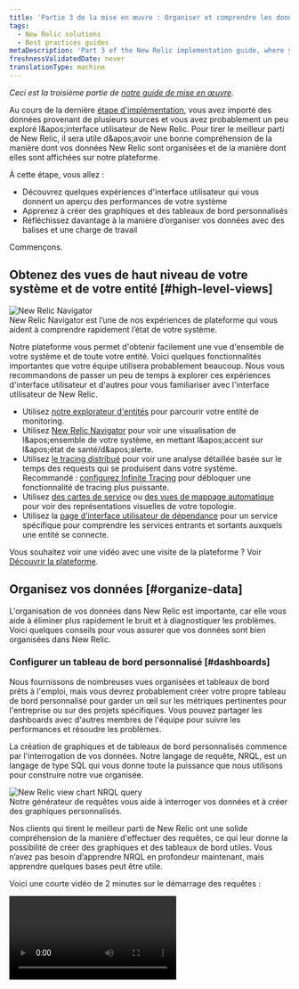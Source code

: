 ```yaml
---
title: 'Partie 3 de la mise en œuvre : Organiser et comprendre les données'
tags:
  - New Relic solutions
  - Best practices guides
metaDescription: 'Part 3 of the New Relic implementation guide, where you become acquainted with the New Relic UI and organize your data.'
freshnessValidatedDate: never
translationType: machine
---
```


*Ceci est la troisième partie de [notre guide de mise en œuvre](/docs/new-relic-solutions/get-started/implementation-guide-intro).*

Au cours de la dernière [étape d'implémentation](/docs/new-relic-solutions/get-started/implementation-guide-instrument), vous avez importé des données provenant de plusieurs sources et vous avez probablement un peu exploré l&amp;apos;interface utilisateur de New Relic. Pour tirer le meilleur parti de New Relic, il sera utile d&amp;apos;avoir une bonne compréhension de la manière dont vos données New Relic sont organisées et de la manière dont elles sont affichées sur notre plateforme.

À cette étape, vous allez :

* Découvrez quelques expériences d'interface utilisateur qui vous donnent un aperçu des performances de votre système
* Apprenez à créer des graphiques et des tableaux de bord personnalisés
* Réfléchissez davantage à la manière d’organiser vos données avec des balises et une charge de travail

Commençons.

## Obtenez des vues de haut niveau de votre système et de votre entité [#high-level-views]

<img title="New Relic Navigator" alt="New Relic Navigator" src="/images/alerts_screenshot-full_nrnavigator-.webp" />

<figcaption>
  New Relic Navigator est l’une de nos expériences de plateforme qui vous aident à comprendre rapidement l’état de votre système.
</figcaption>

Notre plateforme vous permet d'obtenir facilement une vue d'ensemble de votre système et de toute votre entité. Voici quelques fonctionnalités importantes que votre équipe utilisera probablement beaucoup. Nous vous recommandons de passer un peu de temps à explorer ces expériences d'interface utilisateur et d'autres pour vous familiariser avec l'interface utilisateur de New Relic.

* Utilisez [notre explorateur d'entités](/docs/new-relic-solutions/new-relic-one/core-concepts/new-relic-explorer-view-performance-across-apps-services-hosts#find) pour parcourir votre entité de monitoring.
* Utilisez [New Relic Navigator](/docs/new-relic-solutions/new-relic-one/core-concepts/new-relic-explorer-view-performance-across-apps-services-hosts/#view-navigator) pour voir une visualisation de l&amp;apos;ensemble de votre système, en mettant l&amp;apos;accent sur l&amp;apos;état de santé/d&amp;apos;alerte.
* Utilisez [le tracing distribué](/docs/distributed-tracing/ui-data/understand-use-distributed-tracing-ui) pour voir une analyse détaillée basée sur le temps des requests qui se produisent dans votre système. Recommandé : [configurez Infinite Tracing](/docs/distributed-tracing/infinite-tracing/introduction-infinite-tracing) pour débloquer une fonctionnalité de tracing plus puissante.
* Utilisez [des cartes de service](/docs/understand-dependencies/understand-system-dependencies/service-maps/introduction-service-maps) ou [des vues de mappage automatique](/docs/new-relic-one/use-new-relic-one/ui-data/automaps) pour voir des représentations visuelles de votre topologie.
* Utilisez la [page d’interface utilisateur de dépendance](/docs/new-relic-one/use-new-relic-one/ui-data/explore-downstream-dependencies-new-relic-one) pour un service spécifique pour comprendre les services entrants et sortants auxquels une entité se connecte.

Vous souhaitez voir une vidéo avec une visite de la plateforme ? Voir [Découvrir la plateforme](/docs/new-relic-solutions/new-relic-one/introduction-new-relic-platform).

## Organisez vos données [#organize-data]

L'organisation de vos données dans New Relic est importante, car elle vous aide à éliminer plus rapidement le bruit et à diagnostiquer les problèmes. Voici quelques conseils pour vous assurer que vos données sont bien organisées dans New Relic.

### Configurer un tableau de bord personnalisé [#dashboards]

Nous fournissons de nombreuses vues organisées et tableaux de bord prêts à l'emploi, mais vous devrez probablement créer votre propre tableau de bord personnalisé pour garder un œil sur les métriques pertinentes pour l'entreprise ou sur des projets spécifiques. Vous pouvez partager les dashboards avec d'autres membres de l'équipe pour suivre les performances et résoudre les problèmes.

La création de graphiques et de tableaux de bord personnalisés commence par l'interrogation de vos données. Notre langage de requête, NRQL, est un langage de type SQL qui vous donne toute la puissance que nous utilisons pour construire notre vue organisée.

<img title="new-relic-view-chart-nrql-query.png" alt="New Relic view chart NRQL query" src="/images/alerts_screenshot-crop_new-relic-view-chart-nrql-query.webp" />

<figcaption>
  Notre générateur de requêtes vous aide à interroger vos données et à créer des graphiques personnalisés.
</figcaption>

Nos clients qui tirent le meilleur parti de New Relic ont une solide compréhension de la manière d'effectuer des requêtes, ce qui leur donne la possibilité de créer des graphiques et des tableaux de bord utiles. Vous n’avez pas besoin d’apprendre NRQL en profondeur maintenant, mais apprendre quelques bases peut être utile.

Voici une courte vidéo de 2 minutes sur le démarrage des requêtes :

<Video id="4awnx2n1FRc" type="youtube" />

Lorsque vous êtes prêt, nous vous suggérons de créer un dashboard. Lorsque vous exécutez une requête, vous pouvez appuyer sur <DNT>**Add to dashboard**</DNT> en bas de l&amp;apos;écran, puis vous avez la possibilité de créer un nouveau dashboard.

Voici quelques ressources pour apprendre à créer des requêtes et des visualisations personnalisées :

* [Introduction à l'interrogation](/docs/query-your-data/explore-query-data/get-started/introduction-querying-new-relic-data)
* [Cours New Relic University sur NRQL](https://learn.newrelic.com/writing-nrql-queries)
* [Notre application New Relic pour apprendre NRQL](https://opensource.newrelic.com/projects/newrelic/nr1-learn-nrql)

### Configurer la balise [#tags]

Nous avons parlé un peu des stratégies de balises [plus tôt dans le guide d'implémentation](/docs/new-relic-solutions/get-started/implementation-guide-planning-setup#data-organization). Les balises sont des paires valeur clé qui peuvent être ajoutées à une entité. Certaines balises sont ajoutées automatiquement à vos données : par exemple, le nom de l&amp;apos;hôte, le nom du compte et quelques autres métadonnées de base. Mais pour tirer le meilleur parti de New Relic, vous souhaiterez ajouter une balise personnalisée.

Avec une stratégie de tags bien pensée et mise en œuvre de manière cohérente, votre équipe pourra plus facilement explorer vos données et trouver l'entité liée à un problème. Les balises sont importantes pour l'utilisation optimale de la charge de travail, des requêtes et d'autres fonctionnalités.

La balise peut varier considérablement en fonction de votre architecture et de vos objectifs. Mais voici quelques exemples de balises couramment utilisées :

* Unité commerciale
* Environnement
* Équipe
* EntrepriseCritique
* Région

Quelques ressources pour configurer et optimiser les balises :

* [En savoir plus sur les balises dans New Relic](/docs/new-relic-solutions/new-relic-one/core-concepts/use-tags-help-organize-find-your-data)
* [Une vidéo de 22 minutes sur les ressources de tags pour une analyse plus rapide](https://www.youtube.com/watch?v=ytpBFviAJ0Y)
* [Une vidéo de 3 minutes sur le tag APM](https://www.youtube.com/watch?v=JImDdncerko)
* [Une application d'amélioration tag](https://github.com/newrelic/nr1-tag-improver)

Quelques ressources pour automatiser le tag :

* [Automatiser les balises via l'API NerdGraph](/docs/apis/nerdgraph/examples/nerdgraph-tagging-api-tutorial)
* [Terraform](https://registry.terraform.io/providers/newrelic/newrelic/latest/docs/resources/entity_tags)
* Notre [CLI New Relic](https://developer.newrelic.com/automate-workflows/get-started-new-relic-cli) vous permet [de rechercher et tag des entités](https://developer.newrelic.com/automate-workflows/5-mins-tag-resources)

### Configurer la charge de travail [#workloads]

Notre fonctionnalité <DNT>**workloads**</DNT> vous donne la possibilité de regrouper et de monitorer des entités en fonction de vos propres critères (par exemple, une équipe spécifique ou un ensemble de responsabilités). Vous pouvez ensuite voir les données agrégées de santé et d’activité pour cette workload sur l’ensemble de votre stack.

[Apprenez à configurer une workload.](/docs/new-relic-solutions/new-relic-one/workloads/workloads-isolate-resolve-incidents-faster) [Voici une vidéo sur l'utilisation de balises](https://www.youtube.com/watch?v=nXCH_3XjGkQ) pour créer une charge de travail générée dynamiquement.

## Configurer Apdex pour APM [#apdex]

Apdex est une norme industrielle pour mesurer la satisfaction des utilisateurs. Il s’agit essentiellement d’une solution d’accord de niveau de service (SLA) simplifiée qui vous aide à voir dans quelle mesure les utilisateurs sont satisfaits de votre application. Si votre système utilise de nombreux microservices (services qui exécutent une seule fonction métier), Apdex est un excellent choix.

Nous vous recommandons de lire [notre documentation Apdex](/docs/apm/new-relic-apm/apdex/apdex-measure-user-satisfaction) pour comprendre comment fonctionne Apdex. Ensuite, si vous souhaitez le configurer, essayez de déterminer quel devrait être le seuil Apdex correct et définissez-le. Si vous ne connaissez pas la bonne valeur, vous pouvez définir le seuil à un minimum maintenant, puis l&amp;apos;ajuster ultérieurement à une meilleure valeur.

Quelques ressources pour configurer Apdex :

* [Un article de blog sur la définition d'un Apdex optimal](https://newrelic.com/blog/best-practices/how-to-choose-apdex-t)
* [Une application New Relic pour optimiser Apdex](https://opensource.newrelic.com/projects/newrelic/nr1-apdex-optimizer)
* Astuce d'automatisation : vous pouvez utiliser notre API NerdGraph pour [interroger vos données](/docs/apis/nerdgraph/examples/nerdgraph-nrql-tutorial) et déterminer le bon Apdex T, puis [définir l'Apdex via l'API](/docs/apis/nerdgraph/examples/apm-config-nerdgraph).

## Gestion des niveaux de service (SLM) [#slm]

Les niveaux de service sont utilisés pour mesurer la performance d'un service du point de vue final de l'utilisateur. Par instance, un niveau de service peut indiquer si une vidéo s'est chargée suffisamment rapidement ou si un service d'itinéraire a renvoyé au moins un itinéraire possible entre deux points.

<img title="Example of several service levels.png" alt="Example of several service levels" src="/images/alerts_screenshot-crop_service-levels-intro.webp" />

<figcaption>
  Une capture d'écran de notre interface utilisateur SLM (cliquez pour agrandir).
</figcaption>

Quelques ressources pour en savoir plus sur SLM :

* [Une vidéo de 3 minutes sur New Relic SLM](https://www.youtube.com/watch?v=tIwAjmUmbwc)
* [Nos documents SLM](/docs/service-level-management/intro-slm)

Ressources d'observabilité en tant que code :

* [Utilisez notre API NerdGraph pour configurer le niveau de service](/docs/apis/nerdgraph/examples/nerdgraph-slm)
* [Utiliser Terraform pour le niveau de service](https://registry.terraform.io/providers/newrelic/newrelic/latest/docs/resources/service_level)

## Prochaine étape [#next]

Prêt à poursuivre votre parcours de mise en œuvre ? Passez à l’étape suivante : [<DNT>**Alerting and proactive solutions**</DNT>](/docs/new-relic-solutions/get-started/implementation-guide-alerting-proactive-solutions/).